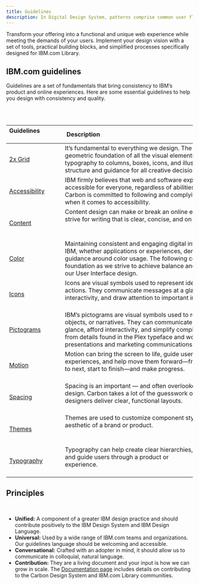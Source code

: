 ```yaml
---
title: Guidelines
description: In Digital Design System, patterns comprise common user flows and scenarios which are too complex or too universal to be encapsulated in a single component.
---
```

<PageDescription>

Transform your offering into a functional and unique web experience while meeting the demands of your users. Implement your design vision with a set of tools, practical building blocks, and simplified processes specifically designed for IBM.com Library.

</PageDescription>

## IBM.com guidelines
Guidelines are a set of fundamentals that bring consistency to IBM’s product and online experiences. Here are some essential guidelines to help you design with consistency and quality.

<br/>
<br/>


| Guidelines                                                                              | Description                                                                                                                                                                                                                                                                                      |
| --------------------------------------------------------------------------------------- | ------------------------------------------------------------------------------------------------------------------------------------------------------------------------------------------------------------------------------------------------------------------------------------------------ |
| [2x Grid](https://www.carbondesignsystem.com/guidelines/2x-grid/basics)                 | It’s fundamental to everything we design. The 2x Grid is the geometric foundation of all the visual elements of IBM Design, from typography to columns, boxes, icons, and illustrations. It provides structure and guidance for all creative decision-making.                                    |
| [Accessibility](https://www.carbondesignsystem.com/guidelines/accessibility/overview)   | IBM firmly believes that web and software experiences should be accessible for everyone, regardless of abilities or impairments. Carbon is committed to following and complying with best practices when it comes to accessibility.                                                              |
| [Content](https://www.carbondesignsystem.com/guidelines/content/general)                | Content design can make or break an online experience. Always strive for writing that is clear, concise, and on-brand.                                                                                                                                                                           |
| [Color](https://www.carbondesignsystem.com/guidelines/color/overview)                   | Maintaining consistent and engaging digital interfaces throughout IBM, whether applications or experiences, demands extended guidance around color usage. The following concepts are the foundation as we strive to achieve balance and harmony through our User Interface design.               |
| [Icons](https://www.carbondesignsystem.com/guidelines/icons/library)                    | Icons are visual symbols used to represent ideas, objects, or actions. They communicate messages at a glance, afford interactivity, and draw attention to important information.                                                                                                                 |
| [Pictograms](https://www.carbondesignsystem.com/guidelines/pictograms/library)          | IBM’s pictograms are visual symbols used to represent ideas, objects, or narratives. They can communicate messages at a glance, afford interactivity, and simplify complex ideas. They draw from details found in the Plex typeface and work well in presentations and marketing communications. |
| [Motion](https://www.carbondesignsystem.com/guidelines/motion/basics)                   | Motion can bring the screen to life, guide users through complex experiences, and help move them forward—from here to there, now to next, start to finish—and make progress.                                                                                                                     |
| [Spacing](https://www.carbondesignsystem.com/guidelines/spacing)                        | Spacing is an important — and often overlooked — part of visual design. Carbon takes a lot of the guesswork out of spacing to help designers deliver clear, functional layouts.                                                                                                                  |
| [Themes](https://www.carbondesignsystem.com/guidelines/themes)                          | Themes are used to customize component styles to fit the specific aesthetic of a brand or product.                                                                                                                                                                                               |
| [Typography](https://www.carbondesignsystem.com/guidelines/typography/overview)         | Typography can help create clear hierarchies, organize information, and guide users through a product or experience.                                                                                                                                                                             |

## Principles
<br/>

- **Unified:** A component of a greater IBM design practice and should contribute positively to the IBM Design System and IBM Design Language.
- **Universal:** Used by a wide range of IBM.com teams and organizations. Our guidelines language should be welcoming and accessible.
- **Conversational:** Crafted with an adopter in mind, it should allow us to communicate in colloquial, natural language.
- **Contribution:** They are a living document and your input is how we can grow in scale. The [Documentation page](https://www.carbondesignsystem.com/how-to-contribute/documentation) includes details on contributing to the Carbon Design System and IBM.com Library communities.
